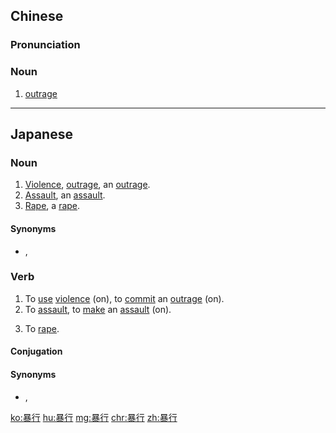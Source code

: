 ==Chinese==
{{zh-forms}}

===Pronunciation===
{{zh-pron
|m=bàoxíng
|c=bou6 hang6
|h=pfs=phau-hàng
|mn=pō-hêng/po̍k-hêng
|cat=n
}}

===Noun===
{{zh-noun}}

# [[outrage]] {{gloss|atrocity or offense}}

----

==Japanese==
{{ja-kanjitab|ぼう|こう|yomi=o}}
{{wikipedia|dab=暴行|lang=ja}}

===Noun===
{{ja-noun|ぼうこう|hhira=ぼうかう}}

# [[violence|Violence]], [[outrage]], an [[outrage]].
# [[assault|Assault]], an [[assault]].
# [[rape|Rape]], a [[rape]].

====Synonyms====
* {{sense|rape}} {{ja-r|強姦|ごうかん}}, {{ja-r|レイプ}}

===Verb===
{{ja-verb-suru|tr=intrans|ぼうこう|hhira=ぼうかう}}

# To [[use]] [[violence]] (on), to [[commit]] an [[outrage]] (on).
# To [[assault]], to [[make]] an [[assault]] (on).
#: {{ja-usex|タクシー運転手を'''暴行する'''という事件|タクシー うんてんしゅ を '''ぼうこう する''' と いう じけん|an '''assault''' on a taxi driver}}
# To [[rape]].

====Conjugation====
{{ja-suru|ぼうこう}}

====Synonyms====
* {{sense|to rape}} {{ja-r|強姦する|ごうかん する|linkto=強姦}}, {{ja-r|レイプ する|linkto=レイプ}}

[[ko:暴行]]
[[hu:暴行]]
[[mg:暴行]]
[[chr:暴行]]
[[zh:暴行]]